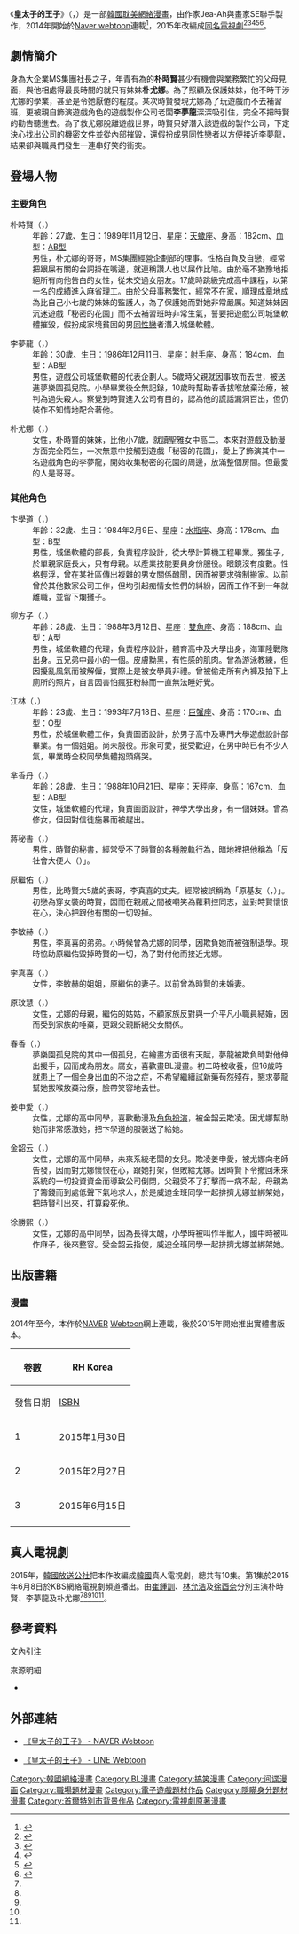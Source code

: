 {{About|韓國網絡漫畫|2015年韓國電視劇|皇太子的王子 (電視劇)}}
{{未完結}}

{{noteTA
|G1 = IT
}}

{{Infobox animanga/Headerofja
|title= 皇太子的王子
|image= Prince of Prince Vol. 1 Cover.jpg
|size= 
|caption= 
|english= Prince of Prince
|romaji=Peurinseuui Wangja
|genre= [[喜劇|喜劇]]、[[BL_(和製英語)|BL]]
}}
{{Infobox animanga/name
|original={{lang|ko|프린스의 왕자}}
|official=皇太子的王子
|common=Prince的王子、王子的王子
}}
{{Infobox animanga/Manga
|作者= Jea-Ah（{{lang|ko|재아}}）
|作畫= SE
|出版社= {{flagicon|KOR}} RH Korea（{{lang|ko|알에이치코리아}}）
|連載= 韓文：[[Naver_(公司)|NAVER]] [[Webtoon|Webtoon]]<br>中文：LINE Webtoon
|開始= 韓文：2014年－連載中<br>中文：2015年
|結束= 完結
|冊數= 暫3卷
|話數= 第一季：全52話<br>第二季：全7話<br>第三季：全25話
|其他= 企劃：YLAB（{{lang|ko|와이랩}}）
}}
{{Infobox animanga/TVDrama
|標題= [[皇太子的王子_(電視劇)|皇太子的王子]]
|導演= 申柱煥、崔亨俊
|編劇= 金敏惠
|播放電視台= {{flagicon|KOR}} KBS網絡電視劇（{{lang|ko|KBS 웹드라마}}）、NAVER TVCast<br>{{flagicon|TWN}} LINE TV
|播放開始= KBS網絡電視劇、NAVER TVCast：{{start date|2015|6|8}}－{{end date|2015|6|19}}<br>LINE TV：{{start date|2015|6|15}}
|播放結束= {{end date|2015|6|26}}
|話數= 全10集
|其他= 
}}
{{Infobox animanga/Cast
|人物=朴時賢<br>李夢龍<br>朴尤娜
|演員=[[FTIsland|崔鍾訓]]<br>[[林允浩|林允浩]]<br>[[AOA_(韓國)|徐酉奈]]
}}
{{Infobox animanga/Footer}}

《'''皇太子的王子'''》（{{lang-ko|프린스의 왕자}}，{{lang-en|''Prince of Prince''}}）是一部[[韓國|韓國]][[耽美|耽美]][[網絡漫畫|網絡漫畫]]，由作家Jea-Ah與畫家SE聯手製作，2014年開始於[[Naver_webtoon|Naver webtoon]]連載<ref>{{Cite web|url=http://comic.naver.com/webtoon/list.nhn?titleId=622640|title=프린스의 왕자|publisher=[[Naver_(公司)|NAVER]]|accessdate=2015-07-05|language=ko|archive-date=2017-07-18|archive-url=https://web.archive.org/web/20170718112601/http://comic.naver.com/webtoon/list.nhn?titleId=622640|dead-url=no}}</ref>，2015年改編成[[皇太子的王子_(電視劇)|同名電視劇]]<ref name="korea56191">{{cite web|title=FTIsland鍾訓、AOA酉奈、林允浩 出演網路劇《Prince的王子》|url=http://www.koreastardaily.com/tc/news/56191|publisher=KPOP 韓星網|date=2015-02-06|accessdate=2015-07-05|language=zh-hant|archive-date=2015-03-27|archive-url=https://web.archive.org/web/20150327005105/http://www.koreastardaily.com/tc/news/56191|dead-url=no}}</ref><ref name="appguru87680">{{cite web|title=LINE TV強檔韓劇 人氣漫畫改編網路劇《皇太子的王子》首播 BL情愫+KUSO劇情超吸睛|url=http://www.appguru.com.tw/appguru/blog/87680|publisher=AppGuru|date=2015-06-17|accessdate=2015-07-05|language=zh-hant}}{{Dead link|date=2018年6月 |bot=InternetArchiveBot |fix-attempted=no }}</ref><ref name="kbs3094165">{{Cite web|url=http://news.kbs.co.kr/news/view.do?ncd=3094165|title=[연예] KBS 첫 웹드라마 ‘프린스의 왕자’ 오늘 드디어 TV공개|publisher=KBS NEWS|date=2015-06-12|accessdate=2015-07-05|language=ko|archive-date=2016-03-04|archive-url=https://web.archive.org/web/20160304190253/http://news.kbs.co.kr/news/view.do?ncd=3094165|dead-url=no}}</ref><ref name="joins17974182">{{Cite web|url=http://article.joins.com/news/article/article.asp?total_id=17974182&ctg=1502 |title=신예 우혁 vs FT아일랜드 최종훈…´프린스의 왕자´ 끝판왕은 유나? |publisher=중앙일보 연예|date=2015-06-08|accessdate=2015-07-05|language=ko}}</ref><ref name="hancinema82937">{{Cite web|url=http://www.hancinema.net/upcoming-korean-web-drama-prince-of-prince-82937.html|title=Upcoming Korean Web drama "Prince of Prince"|publisher=HanCinema|date=2015-06-05|accessdate=2015-07-05|language=en|archive-date=2015-06-13|archive-url=https://web.archive.org/web/20150613122525/http://www.hancinema.net/upcoming-korean-web-drama-prince-of-prince-82937.html|dead-url=no}}</ref>。

== 劇情簡介 ==
身為大企業MS集團社長之子，年青有為的'''朴時賢'''甚少有機會與業務繁忙的父母見面，與他相處得最長時間的就只有妹妹'''朴尤娜'''。為了照顧及保護妹妹，他不時干涉尤娜的學業，甚至是令她厭倦的程度。某次時賢發現尤娜為了玩遊戲而不去補習班，更被親自飾演遊戲角色的遊戲製作公司老闆'''李夢龍'''深深吸引住，完全不把時賢的勸告聽進去。為了救尤娜脫離遊戲世界，時賢只好潛入該遊戲的製作公司，下定決心找出公司的機密文件並從內部摧毀，還假扮成男[[同性戀|同性戀]]者以方便接近李夢龍，結果卻與職員們發生一連串好笑的衝突。

== 登場人物 ==
=== 主要角色 ===
; 朴時賢（{{lang|ko|박시현}}，{{lang|en|Park Sih-yeon}}）
: 年齡：27歲、生日：1989年11月12日、星座：[[天蠍座|天蠍座]]、身高：182cm、血型：[[AB型|AB型]]{{sfn|皇太子的王子|loc=第二季 預告}}
: 男性，朴尤娜的哥哥，MS集團經營企劃部的理事。性格自負及自戀，經常把跟屎有關的台詞掛在嘴邊，就連稱讚人也以屎作比喻。由於毫不猶豫地拒絕所有向他告白的女性，從未交過女朋友。17歲時跳級完成高中課程，以第一名的成績進入麻省理工{{sfn|皇太子的王子|loc=第一季 第5話}}{{sfn|皇太子的王子|loc=第二季 預告}}。由於父母事務繁忙，經常不在家，順理成章地成為比自己小七歲的妹妹的監護人，為了保護她而對她非常嚴厲。知道妹妹因沉迷遊戲「秘密的花園」而不去補習班時非常生氣，誓要把遊戲公司城堡軟體摧毀，假扮成家境貧困的男[[同性戀|同性戀]]者潛入城堡軟體。

; 李夢龍（{{lang|ko|이몽룡}}，{{lang|en|Lee Mong-yong}}）
: 年齡：30歲、生日：1986年12月11日、星座：[[射手座|射手座]]、身高：184cm、血型：AB型{{sfn|皇太子的王子|loc=第二季 預告}}
: 男性，遊戲公司城堡軟體的代表企劃人。5歲時父親就因事故而去世，被送進夢樂園孤兒院。小學畢業後全無記錄，10歲時幫助春香拔喉放棄治療，被判為過失殺人{{sfn|皇太子的王子|loc=第一季 第6話}}{{sfn|皇太子的王子|loc=第一季 第8話}}{{sfn|皇太子的王子|loc=第一季 第21話}}。察覺到時賢進入公司有目的，認為他的謊話漏洞百出，但仍裝作不知情地配合著他{{sfn|皇太子的王子|loc=第一季 第7話}}。

; 朴尤娜（{{lang|ko|박유나}}，{{lang|en|Park Yu-na}}）
: 女性，朴時賢的妹妹，比他小7歲，就讀聖雅女中高二{{sfn|皇太子的王子|loc=第一季 第1話}}{{sfn|皇太子的王子|loc=第一季 第2話}}{{sfn|皇太子的王子|loc=第一季 第4話}}。本來對遊戲及動漫方面完全陌生，一次無意中接觸到遊戲「秘密的花園」，愛上了飾演其中一名遊戲角色的李夢龍，開始收集秘密的花園的周邊，放滿整個房間{{sfn|皇太子的王子|loc=第一季 第4話}}。但最愛的人是哥哥。

=== 其他角色 ===
; 卞學道（{{lang|ko|변학도}}，{{lang|en|Byeon Hak-do}}）
: 年齡：32歲、生日：1984年2月9日、星座：[[水瓶座|水瓶座]]、身高：178cm、血型：B型{{sfn|皇太子的王子|loc=第二季 預告}}
: 男性，城堡軟體的部長，負責程序設計，從大學計算機工程畢業。獨生子，於單親家庭長大，只有母親。以產業技能要員身份服役。眼鏡沒有度數。性格輕浮，曾在某社區傳出複雜的男女關係醜聞，因而被要求強制搬家。以前曾於其他數家公司工作，但均引起痴情女性們的糾紛，因而工作不到一年就離職，並留下爛攤子{{sfn|皇太子的王子|loc=第一季 第5話}}{{sfn|皇太子的王子|loc=第二季 預告}}。

; 柳方子（{{lang|ko|유방자}}，{{lang|en|Yoo Pang-ja}}）
: 年齡：28歲、生日：1988年3月12日、星座：[[雙魚座|雙魚座]]、身高：188cm、血型：A型{{sfn|皇太子的王子|loc=第二季 預告}}
: 男性，城堡軟體的代理，負責程序設計，體育高中及大學出身，海軍陸戰隊出身。五兄弟中最小的一個。皮膚黝黑，有性感的肌肉。曾為游泳教練，但因擾亂風氣而被解僱，實際上是被女學員非禮{{sfn|皇太子的王子|loc=第一季 第5話}}{{sfn|皇太子的王子|loc=第二季 預告}}。曾被偷走所有內褲及拍下上廁所的照片，自言因害怕瘋狂粉絲而一直無法睡好覺{{sfn|皇太子的王子|loc=第一季 第11話}}。

; 江林（{{lang|ko|강림}}，{{lang|en|Gang Lim}}）
: 年齡：23歲、生日：1993年7月18日、星座：[[巨蟹座|巨蟹座]]、身高：170cm、血型：O型{{sfn|皇太子的王子|loc=第二季 預告}}
: 男性，於城堡軟體工作，負責圖面設計，於男子高中及專門大學遊戲設計部畢業。有一個姐姐。尚未服役。形象可愛，挺受歡迎，在男中時已有不少人氣，畢業時全校同學集體抱頭痛哭{{sfn|皇太子的王子|loc=第一季 第5話}}{{sfn|皇太子的王子|loc=第二季 預告}}。

; 芈香丹（{{lang|ko|미향단}}，{{lang|en|Mi Hyang-dan}}）
: 年齡：28歲、生日：1988年10月21日、星座：[[天秤座|天秤座]]、身高：167cm、血型：AB型{{sfn|皇太子的王子|loc=第二季 預告}}
: 女性，城堡軟體的代理，負責圖面設計，神學大學出身，有一個妹妹。曾為修女，但因對信徒施暴而被趕出{{sfn|皇太子的王子|loc=第一季 第5話}}{{sfn|皇太子的王子|loc=第二季 預告}}。

; 蔣秘書（{{lang|ko|강비서}}，{{lang|en|Secretary Gang}}）
: 男性，時賢的秘書，經常受不了時賢的各種脫軌行為，暗地裡把他稱為「反社會大便人（{{lang|ko|싸이코 똥쟁이}}）」。

; 原繼佑（{{lang|ko|원계위}}，{{lang|en|Won Gye-wi}}）
: 男性，比時賢大5歲的表哥，李真喜的丈夫。經常被誤稱為「原基友（{{lang|ko|원게이}}，{{lang|en|Won Gei}}）」。初戀為穿女裝的時賢，因而在親戚之間被嘲笑為蘿莉控同志，並對時賢懷恨在心，決心把跟他有關的一切毀掉{{sfn|皇太子的王子|loc=第一季 第25話}}{{sfn|皇太子的王子|loc=第一季 第26話}}。

; 李敏赫（{{lang|ko|이민혁}}，{{lang|en|Lee Min-hyuk}}）
: 男性，李真喜的弟弟。小時候曾為尤娜的同學，因欺負她而被強制退學。現時協助原繼佑毀掉時賢的一切，為了對付他而接近尤娜{{sfn|皇太子的王子|loc=第一季 第19話}}。

; 李真喜（{{lang|ko|이진희}}，{{lang|en|Lee Jin-hui}}）
: 女性，李敏赫的姐姐，原繼佑的妻子。以前曾為時賢的未婚妻。

; 原玟慧（{{lang|ko|원민혜}}，{{lang|en|Won Min-hye}}）
: 女性，尤娜的母親，繼佑的姑姑，不顧家族反對與一介平凡小職員結婚，因而受到家族的唾棄，更跟父親斷絕父女關係{{sfn|皇太子的王子|loc=第一季 第25話}}。

; 春香（{{lang|ko|춘향}}，{{lang|en|Chun-hyang}}）
: 夢樂園孤兒院的其中一個孤兒，在繪畫方面很有天賦，夢龍被欺負時對他伸出援手，因而成為朋友。腐女，喜歡畫BL漫畫。初二時被收養，但16歲時就患上了一個全身出血的不治之症，不希望繼續試新藥苟然殘存，懇求夢龍幫她拔喉放棄治療，臉帶笑容地去世。

; 姜申愛（{{lang|ko|강신애}}，{{lang|en|Gang Sin-ae}}）
: 女性，尤娜的高中同學，喜歡動漫及[[角色扮演|角色扮演]]，被金韶云欺凌。因尤娜幫助她而非常感激她，把卞學道的服裝送了給她{{sfn|皇太子的王子|loc=第一季 第1話}}{{sfn|皇太子的王子|loc=第一季 第3話}}。

; 金韶云（{{lang|ko|김소윤}}，{{lang|en|Gim So-yun}}）
: 女性，尤娜的高中同學，未來系統老闆的女兒。欺凌姜申愛，被尤娜向老師告發，因而對尤娜懷恨在心，跟她打架，但敗給尤娜。因時賢下令撤回未來系統的一切投資資金而導致公司倒閉，父親受不了打擊而一病不起，母親為了籌錢而到處低聲下氣地求人，於是威迫全班同學一起排擠尤娜並綁架她，把時賢引出來，打算殺死他。

; 徐勝熙（{{lang|ko|서승희}}，{{lang|en|Seo Seung-hui}}）
: 女性，尤娜的高中同學，因為長得太醜，小學時被叫作半獸人，國中時被叫作麻子，後來整容。受金韶云指使，威迫全班同學一起排擠尤娜並綁架她。

== 出版書籍 ==
=== 漫畫 ===
2014年至今，本作於[[Naver_(公司)|NAVER]] [[Webtoon|Webtoon]]網上連載，後於2015年開始推出實體書版本。

{| class="wikitable" style="font-size:small"
|-
!rowspan="2"|卷數
!colspan="2"|{{flagicon|KOR}} RH Korea
|-
!發售日期!![[ISBN|ISBN]]
|-
! 1
| 2015年1月30日
| ISBN 9788925555331
|-
! 2
| 2015年2月27日
| ISBN 9788925555614
|-
! 3
| 2015年6月15日
| ISBN 9788925556581
|-
|}

== 真人電視劇 ==
{{main|皇太子的王子 (電視劇)}}
2015年，[[韓國放送公社|韓國放送公社]]把本作改編成[[韓國|韓國]]真人電視劇，總共有10集。第1集於2015年6月8日於KBS網絡電視劇頻道播出。由[[FTIsland|崔鍾訓]]、[[林允浩|林允浩]]及[[AOA_(韓國)|徐酉奈]]分別主演朴時賢、李夢龍及朴尤娜<ref name="korea56191"/><ref name="appguru87680"/><ref name="kbs3094165"/><ref name="joins17974182"/><ref name="hancinema82937"/>。

==參考資料==
;文內引注
{{Reflist}}

;來源明細
{{Refbegin}}
* {{cite book
|author = Jea-Ah、SE
|url = http://www.webtoons.com/zh-hant/drama/huangtaizidewangzi/list?title_no=379
|accessdate = 2015-07-05
|title = 프린스의 왕자
|trans-title = 皇太子的王子
|year = 2014–2015
|format = JPG
|publisher = [[Naver_(公司)|NAVER]]
|ref = {{SfnRef|皇太子的王子}}
|archive-date = 2015-07-04
|archive-url = https://web.archive.org/web/20150704055721/http://www.webtoons.com/zh-hant/drama/huangtaizidewangzi/list?title_no=379
|dead-url = no
}}
{{Refend}}

== 外部連結 ==
*{{ko}}[http://comic.naver.com/webtoon/list.nhn?titleId=622640 《皇太子的王子》 - NAVER Webtoon] {{Wayback|url=http://comic.naver.com/webtoon/list.nhn?titleId=622640 |date=20170718112601 }}
*{{zh-tw}}[http://www.webtoons.com/zh-hant/drama/huangtaizidewangzi/list?title_no=379 《皇太子的王子》 - LINE Webtoon] {{Wayback|url=http://www.webtoons.com/zh-hant/drama/huangtaizidewangzi/list?title_no=379 |date=20150704055721 }}

{{DEFAULTSORT:Peurinseuui Wangja}}
[[Category:韓國網絡漫畫|Category:韓國網絡漫畫]]
[[Category:BL漫畫|Category:BL漫畫]]
[[Category:搞笑漫畫|Category:搞笑漫畫]]
[[Category:间谍漫画|Category:间谍漫画]]
[[Category:職場題材漫畫|Category:職場題材漫畫]]
[[Category:電子遊戲題材作品|Category:電子遊戲題材作品]]
[[Category:隱瞞身分題材漫畫|Category:隱瞞身分題材漫畫]]
[[Category:首爾特別市背景作品|Category:首爾特別市背景作品]]
[[Category:電視劇原著漫畫|Category:電視劇原著漫畫]]